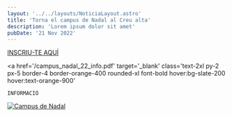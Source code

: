 ```yaml
---
layout: '../../layouts/NoticiaLayout.astro'
title: 'Torna el campus de Nadal al Creu alta'
description: 'Lorem ipsum dolor sit amet'
pubDate: '21 Nov 2022'
---
```


<div class="py-4">
  <a
    href='https://bit.ly/campus-nadal22'
    target='_blank'
    class='text-2xl py-2 px-5 border-4 border-orange-400 rounded-xl font-bold hover:bg-slate-200 mr-4 hover:text-orange-900'
  >
    INSCRIU-TE AQUÍ
  </a>

  <a
    href='/campus_nadal_22_info.pdf'
    target='_blank'
    class='text-2xl py-2 px-5 border-4 border-orange-400 rounded-xl font-bold hover:bg-slate-200 hover:text-orange-900'
  >
    INFORMACIÓ
  </a>
</div>

[![Campus de Nadal](/images/campus-nadal-22.jpg)](/images/campus-nadal-22.jpg)
